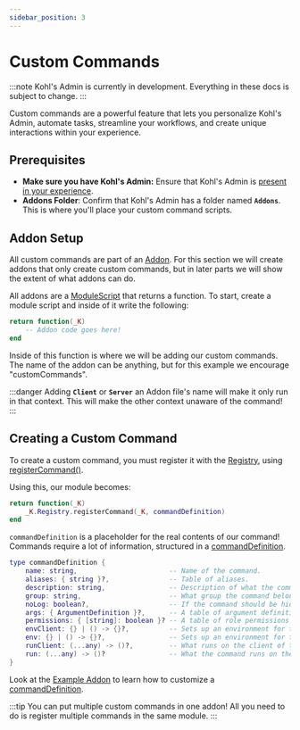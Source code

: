 ```yaml
---
sidebar_position: 3
---
```


# Custom Commands

:::note
Kohl's Admin is currently in development. Everything in these docs is subject to change.
:::

Custom commands are a powerful feature that lets you personalize Kohl's Admin, automate tasks, streamline your workflows, and create unique interactions within your experience.

## Prerequisites

- **Make sure you have Kohl's Admin:** Ensure that Kohl's Admin is [present in your experience](/docs/intro).
- **Addons Folder**: Confirm that Kohl's Admin has a folder named **`Addons`**. This is where you'll place your custom command scripts.

## Addon Setup

<!-- TODO: make an addons page! -->

All custom commands are part of an [Addon](/docs/addons). For this section we will create addons that only create custom commands, but in later parts we will show the extent of what addons can do.

All addons are a [ModuleScript](https://create.roblox.com/docs/reference/engine/classes/ModuleScript) that returns a function. To start, create a module script and inside of it write the following:

```lua
return function(_K)
    -- Addon code goes here!
end
```

Inside of this function is where we will be adding our custom commands.
The name of the addon can be anything, but for this example we encourage "customCommands".

:::danger
Adding **`Client`** or **`Server`** an Addon file's name will make it only run in that context. This will make the other context unaware of the command!
:::

## Creating a Custom Command

To create a custom command, you must register it with the [Registry](/api/Registry), using [registerCommand()](/api/Registry#registerCommand).

Using this, our module becomes:

```lua
return function(_K)
	_K.Registry.registerCommand(_K, commandDefinition)
end
```

`commandDefinition` is a placeholder for the real contents of our command! Commands require a lot of information, structured in a [commandDefinition](/api/Registry#CommandDefinition).

```lua
type commandDefinition {
	name: string,                       -- Name of the command.
	aliases: { string }?,               -- Table of aliases.
	description: string,                -- Description of what the command does.
	group: string,                      -- What group the command belongs to.
	noLog: boolean?,                    -- If the command should be hidden from logs.
	args: { ArgumentDefinition }?,      -- A table of argument definitions.
	permissions: { [string]: boolean }? -- A table of role permissions required to run the command.
	envClient: {} | () -> {}?,          -- Sets up an environment for the command.
	env: {} | () -> {}?,                -- Sets up an environment for the command.
	runClient: (...any) -> ()?,         -- What runs on the client of the player that ran the command.
	run: (...any) -> ()?                -- What the command runs on the server.
}
```

Look at the [Example Addon](https://github.com/kohls-admin/kohls-admin/blob/master/model/Config/addons/src/ExampleAddon.luau) to learn how to customize a [commandDefinition](/api/Registry#CommandDefinition).

:::tip
You can put multiple custom commands in one addon! All you need to do is register multiple commands in the same module.
:::
